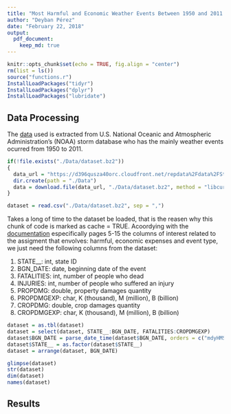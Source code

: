 ```yaml
---
title: "Most Harmful and Economic Weather Events Between 1950 and 2011 in USA"
author: "Deyban Pérez"
date: "February 22, 2018"
output: 
  pdf_document:
    keep_md: true
---
```


```r
knitr::opts_chunk$set(echo = TRUE, fig.align = "center")
rm(list = ls())
source("functions.r")
InstallLoadPackages("tidyr")
InstallLoadPackages("dplyr")
InstallLoadPackages("lubridate")

```


## Data Processing

The [data](https://d396qusza40orc.cloudfront.net/repdata%2Fdata%2FStormData.csv.bz2) used is extracted from U.S. National Oceanic and Atmospheric Administration's (NOAA) storm database who has the mainly weather events ocurred from 1950 to 2011.

```r

if(!file.exists("./Data/dataset.bz2"))
{
  data_url = "https://d396qusza40orc.cloudfront.net/repdata%2Fdata%2FStormData.csv.bz2"
  dir.create(path = "./Data")
  data = download.file(data_url, "./Data/dataset.bz2", method = "libcurl")
}

dataset = read.csv("./Data/dataset.bz2", sep = ",")
```

Takes a long of time to the dataset be loaded, that is the reasen why this chunk of code is marked as cache =  TRUE. Acoordying with the [documentation](https://d396qusza40orc.cloudfront.net/repdata%2Fpeer2_doc%2Fpd01016005curr.pdf) especifically pages 5-15 the columns of interest related to the assigment that envolves: harmful, economic expenses and event type, we just need the following columns from the dataset:

1. STATE__: int, state ID
2. BGN_DATE: date, beginning date of the event
3. FATALITIES: int, number of people who dead
4. INJURIES: int, number of people who suffered an injury
5. PROPDMG: double, property damages quantity
6. PROPDMGEXP: char, K (thousand), M (million), B (billion)
7. CROPDMG: double, crop damages quantity
8. CROPDMGEXP: char, K (thousand), M (million), B (billion)

```r
dataset = as.tbl(dataset)
dataset = select(dataset, STATE__:BGN_DATE, FATALITIES:CROPDMGEXP)
dataset$BGN_DATE = parse_date_time(dataset$BGN_DATE, orders = c("mdyHMS"))
dataset$STATE__ = as.factor(dataset$STATE__)
dataset = arrange(dataset, BGN_DATE)

glimpse(dataset)
str(dataset)
dim(dataset)
names(dataset)
```

## Results

